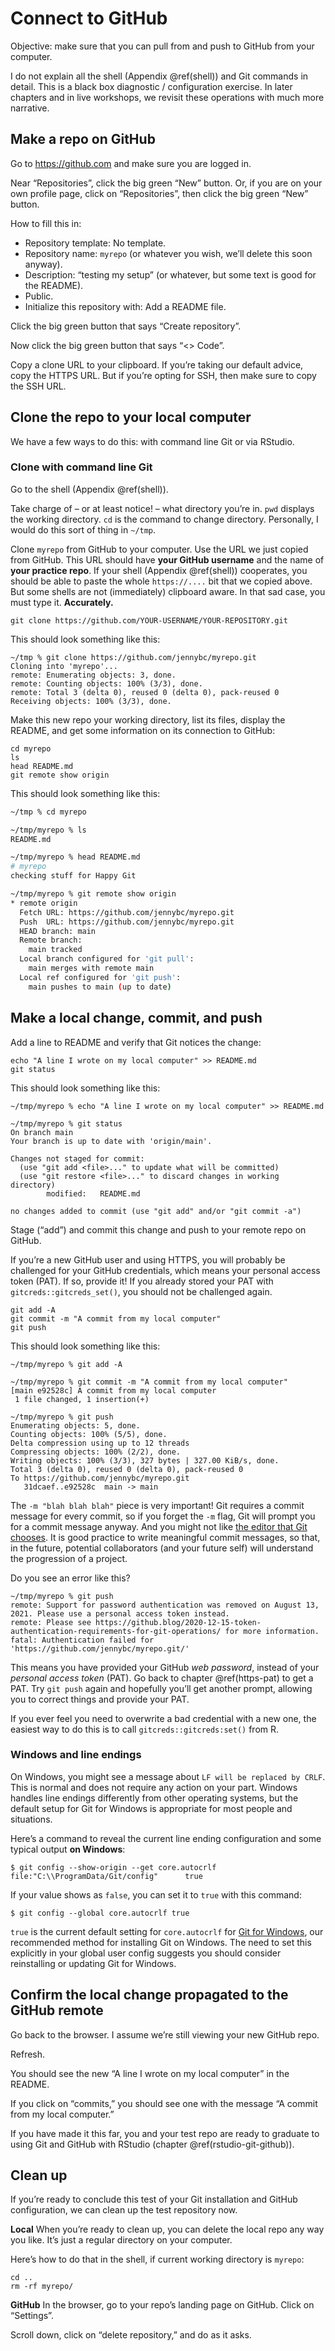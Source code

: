 # Connect to GitHub {#push-pull-github}

Objective: make sure that you can pull from and push to GitHub from your computer.

I do not explain all the shell (Appendix \@ref(shell)) and Git commands in detail.
This is a black box diagnostic / configuration exercise.
In later chapters and in live workshops, we revisit these operations with much more narrative.

## Make a repo on GitHub

Go to <https://github.com> and make sure you are logged in.

Near "Repositories", click the big green "New" button.
Or, if you are on your own profile page, click on "Repositories", then click the big green "New" button.

How to fill this in:

* Repository template: No template.
* Repository name: `myrepo` (or whatever you wish, we'll delete this soon anyway).
* Description: "testing my setup" (or whatever, but some text is good for the README).
* Public.
* Initialize this repository with: Add a README file.
  
Click the big green button that says "Create repository".
  
Now click the big green button that says "<> Code".

Copy a clone URL to your clipboard.
If you're taking our default advice, copy the HTTPS URL.
But if you're opting for SSH, then make sure to copy the SSH URL.

## Clone the repo to your local computer

We have a few ways to do this: with command line Git or via RStudio.

### Clone with command line Git

Go to the shell (Appendix \@ref(shell)).

Take charge of -- or at least notice! -- what directory you're in.
`pwd` displays the working directory.
`cd` is the command to change directory.
Personally, I would do this sort of thing in `~/tmp`.

Clone `myrepo` from GitHub to your computer.
Use the URL we just copied from GitHub.
This URL should have **your GitHub username** and the name of **your practice repo**.
If your shell (Appendix \@ref(shell)) cooperates, you should be able to paste the whole `https://....` bit that we copied above.
But some shells are not (immediately) clipboard aware.
In that sad case, you must type it. **Accurately.**

```console
git clone https://github.com/YOUR-USERNAME/YOUR-REPOSITORY.git
```
        
This should look something like this:

```console
~/tmp % git clone https://github.com/jennybc/myrepo.git
Cloning into 'myrepo'...
remote: Enumerating objects: 3, done.
remote: Counting objects: 100% (3/3), done.
remote: Total 3 (delta 0), reused 0 (delta 0), pack-reused 0
Receiving objects: 100% (3/3), done.
```

Make this new repo your working directory, list its files, display the README, and get some information on its connection to GitHub:

```console
cd myrepo
ls
head README.md
git remote show origin
```

This should look something like this:

``` bash
~/tmp % cd myrepo

~/tmp/myrepo % ls
README.md

~/tmp/myrepo % head README.md 
# myrepo
checking stuff for Happy Git

~/tmp/myrepo % git remote show origin
* remote origin
  Fetch URL: https://github.com/jennybc/myrepo.git
  Push  URL: https://github.com/jennybc/myrepo.git
  HEAD branch: main
  Remote branch:
    main tracked
  Local branch configured for 'git pull':
    main merges with remote main
  Local ref configured for 'git push':
    main pushes to main (up to date)
```

## Make a local change, commit, and push

Add a line to README and verify that Git notices the change:

```console
echo "A line I wrote on my local computer" >> README.md
git status
```

This should look something like this:

```console
~/tmp/myrepo % echo "A line I wrote on my local computer" >> README.md

~/tmp/myrepo % git status
On branch main
Your branch is up to date with 'origin/main'.

Changes not staged for commit:
  (use "git add <file>..." to update what will be committed)
  (use "git restore <file>..." to discard changes in working directory)
        modified:   README.md

no changes added to commit (use "git add" and/or "git commit -a")
```

Stage ("add") and commit this change and push to your remote repo on GitHub.

If you're a new GitHub user and using HTTPS, you will probably be challenged for your GitHub credentials, which means your personal access token (PAT).
If so, provide it!
If you already stored your PAT with `gitcreds::gitcreds_set()`, you should not be challenged again.

```console
git add -A
git commit -m "A commit from my local computer"
git push
```

This should look something like this:

```console
~/tmp/myrepo % git add -A

~/tmp/myrepo % git commit -m "A commit from my local computer"
[main e92528c] A commit from my local computer
 1 file changed, 1 insertion(+)
 
~/tmp/myrepo % git push
Enumerating objects: 5, done.
Counting objects: 100% (5/5), done.
Delta compression using up to 12 threads
Compressing objects: 100% (2/2), done.
Writing objects: 100% (3/3), 327 bytes | 327.00 KiB/s, done.
Total 3 (delta 0), reused 0 (delta 0), pack-reused 0
To https://github.com/jennybc/myrepo.git
   31dcaef..e92528c  main -> main
```

The `-m "blah blah blah"` piece is very important!
Git requires a commit message for every commit, so if you forget the `-m` flag, Git will prompt you for a commit message anyway.
And you might not like [the editor that Git chooses](#git-editor).
It is good practice to write meaningful commit messages, so that, in the future, potential collaborators (and your future self) will understand the progression of a project.

Do you see an error like this?

```console
~/tmp/myrepo % git push                                                     
remote: Support for password authentication was removed on August 13, 2021. Please use a personal access token instead.
remote: Please see https://github.blog/2020-12-15-token-authentication-requirements-for-git-operations/ for more information.
fatal: Authentication failed for 'https://github.com/jennybc/myrepo.git/'
```

This means you have provided your GitHub _web password_, instead of your _personal access token_ (PAT).
Go back to chapter \@ref(https-pat) to get a PAT.
Try `git push` again and hopefully you'll get another prompt, allowing you to correct things and provide your PAT.

If you ever feel you need to overwrite a bad credential with a new one, the easiest way to do this is to call `gitcreds::gitcreds:set()` from R.

### Windows and line endings

On Windows, you might see a message about `LF will be replaced by CRLF`. This is normal and does not require any action on your part.
Windows handles line endings differently from other operating systems, but the default setup for Git for Windows is appropriate for most people and situations.

Here's a command to reveal the current line ending configuration and some typical output **on Windows**:

```console
$ git config --show-origin --get core.autocrlf
file:"C:\\ProgramData/Git/config"      true
```

If your value shows as `false`, you can set it to `true` with this command:

```console
$ git config --global core.autocrlf true
```

`true` is the current default setting for `core.autocrlf` for [Git for Windows](#install-git-windows), our recommended method for installing Git on Windows.
The need to set this explicitly in your global user config suggests you should consider reinstalling or updating Git for Windows.

## Confirm the local change propagated to the GitHub remote

Go back to the browser.
I assume we're still viewing your new GitHub repo.

Refresh.

You should see the new "A line I wrote on my local computer" in the README.

If you click on "commits," you should see one with the message "A commit from my local computer."

If you have made it this far, you and your test repo are ready to graduate to using Git and GitHub with RStudio (chapter \@ref(rstudio-git-github)).

## Clean up

If you're ready to conclude this test of your Git installation and GitHub configuration, we can clean up the test repository now.

**Local** When you're ready to clean up, you can delete the local repo any way you like. It's just a regular directory on your computer.

Here's how to do that in the shell, if current working directory is `myrepo`:

```console
cd ..
rm -rf myrepo/
```

**GitHub** In the browser, go to your repo's landing page on GitHub.
Click on "Settings".

Scroll down, click on "delete repository," and do as it asks.
